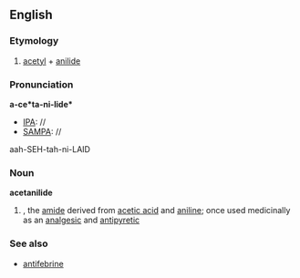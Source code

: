 ==English==

===Etymology===
#[[acetyl]] + [[anilide]]

===Pronunciation===
'''a-ce*ta-ni-lide*'''
*[[IPA]]: //
*[[SAMPA]]: //
aah-SEH-tah-ni-LAID

===Noun===
{{wikipedia}}
'''acetanilide'''
#{{chemistry}},{{medicine}} the [[amide]] derived from [[acetic acid]] and [[aniline]]; once used medicinally as an [[analgesic]] and [[antipyretic]]

===See also===
*[[antifebrine]]